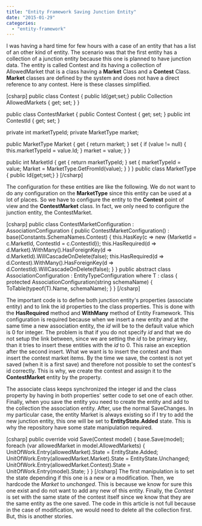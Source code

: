 ```yaml
---
title: "Entity Framework Saving Junction Entity"
date: "2015-01-29"
categories: 
  - "entity-framework"
---
```


I was having a hard time for few hours with a case of an entity that has a list of an other kind of entity. The scenario was that the first entity has a collection of a junction entity because this one is planned to have junction data. The entity is called Contest and its having a collection of AllowedMarket that is a class having a **Market** Class and a **Contest** Class. **Market** classes are defined by the system and does not have a direct reference to any contest. Here is these classes simplified.

\[csharp\] public class Contest { public Id{get;set;} public Collection<ContestMarket> AllowedMarkets { get; set; } }

public class ContestMarket { public Contest Contest { get; set; } public int ContestId { get; set; }

private int marketTypeId; private MarketType market;

public MarketType Market { get { return market; } set { if (value != null) { this.marketTypeId = value.Id; } market = value; } }

public int MarketId { get { return marketTypeId; } set { marketTypeId = value; Market = MarketType.GetFromId(value); } } } public class MarketType { public Id{get;set;} } \[/csharp\]

The configuration for these entities are like the following. We do not want to do any configuration on the **MarketType** since this entity can be used at a lot of places. So we have to configure the entity to the **Contest** point of view and the **ContestMarket** class. In fact, we only need to configure the junction entity, the ContestMarket.

\[csharp\] public class ContestMarketConfiguration : AssociationConfiguration<ContestMarket> { public ContestMarketConfiguration() : base(Constants.SchemaNames.Contest) { this.HasKey(c => new {MarketId = c.MarketId, ContestId = c.ContestId}); this.HasRequired(d => d.Market).WithMany().HasForeignKey(d => d.MarketId).WillCascadeOnDelete(false); this.HasRequired(d => d.Contest).WithMany().HasForeignKey(d => d.ContestId).WillCascadeOnDelete(false); } } public abstract class AssociationConfiguration<T> : EntityTypeConfiguration<T> where T : class { protected AssociationConfiguration(string schemaName) { ToTable(typeof(T).Name, schemaName); } } \[/csharp\]

The important code is to define both junction entity's properties (associate entity) and to link the id properties to the class properties. This is done with the **HasRequired** method and **WithMany** method of Entity Framework. This configuration is required because when we insert a new entity and at the same time a new association entity, the _id_ will be to the default value which is 0 for integer. The problem is that if you do not specify _id_ and that we do not setup the link between, since we are setting the _id_ to be primary key, than it tries to insert these entities with the _id_ to 0. This raise an exception after the second insert. What we want is to insert the contest and than insert the contest market items. By the time we save, the contest is not yet saved (when it is a first save) and therefore not possible to set the contest's id correctly. This is why, we create the contest and assign it to the **ContestMarket** entity by the property.

The associate class keeps synchronized the integer id and the class property by having in both properties' setter code to set one of each other. Finally, when you save the entity you need to create the entity and add to the collection the association entity. After, use the normal SaveChanges. In my particular case, the entity Market is always existing so if I try to add the new junction entity, this one will be set to **EntityState.Added** state. This is why the repository have some state manipulation required.

\[csharp\] public override void Save(Contest model) { base.Save(model); foreach (var allowedMarket in model.AllowedMarkets) { UnitOfWork.Entry(allowedMarket).State = EntityState.Added; UnitOfWork.Entry(allowedMarket.Market).State = EntityState.Unchanged; UnitOfWork.Entry(allowedMarket.Contest).State = UnitOfWork.Entry(model).State; } } \[/csharp\] The first manipulation is to set the state depending if this one is a new or a modification. Then, we hardcode the _Market_ to _unchanged_. This is because we know for sure this one exist and do not want to add any new of this entity. Finally, the _Contest_ is set with the same state of the contest itself since we know that they are the same entity as the one saved. The code in this article is not full because in the case of modification, we would need to delete all the collection first. But, this is another stories.
